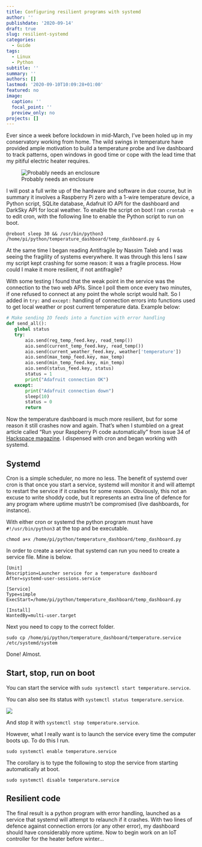 ```yaml
---
title: Configuring resilient programs with systemd
author: ''
publishdate: '2020-09-14'
draft: true
slug: resilient-systemd
categories:
  - Guide
tags:
  - Linux
  - Python
subtitle: ''
summary: ''
authors: []
lastmod: '2020-09-10T10:09:28+01:00'
featured: no
image:
  caption: ''
  focal_point: ''
  preview_only: no
projects: []
---
```



Ever since a week before lockdown in mid-March, I've been holed up in my conservatory working from home. The wild swings in temperature have provided ample motivation to build a temperature probe and live dashboard to track patterns, open windows in good time or cope with the lead time that my pitiful electric heater requires.

![Probably needs an enclosure](../../img/temp_probe.JPG)

I will post a full write up of the hardware and software in due course, but in summary it involves a Raspberry Pi zero with a 1-wire temperature device, a Python script, SQLite database, Adafruit IO API for the dashboard and DarkSky API for local weather. To enable the script on boot I ran `crontab -e` to edit cron, with the following line to enable the Python script to run on boot.

```
@reboot sleep 30 && /usr/bin/python3 /home/pi/python/temperature_dashboard/temp_dashboard.py &
```

At the same time I began reading Antifragile by Nassim Taleb and I was seeing the fragility of systems everywhere. It was through this lens I saw my script kept crashing for some reason: it was a fragile process. How could I make it more resilient, if not antifragile? 

With some testing I found that the weak point in the service was the connection to the two web APIs. Since I poll them once every two minutes, if one refused to connect at any point the whole script would halt. So I added in `try:` and `except:` handling of connection errors into functions used to get local weather or post current temperature data. Example below:
 
 ```python
 # Make sending IO feeds into a function with error handling
def send_all():
    global status
    try:
        aio.send(reg_temp_feed.key, read_temp())
        aio.send(current_temp_feed.key, read_temp())
        aio.send(current_weather_feed.key, weather['temperature'])
        aio.send(max_temp_feed.key, max_temp)
        aio.send(min_temp_feed.key, min_temp)
        aio.send(status_feed.key, status)
        status = 1
        print("Adafruit connection OK")
    except:
        print("Adafruit connection down")
        sleep(10)
        status = 0
        return
 ```

Now the temperature dashboard is much more resilient, but for some reason it still crashes now and again. That's when I stumbled on a great article called "Run your Raspberry Pi code automatically" from issue 34 of [Hackspace magazine](https://hackspace.raspberrypi.org/issues/34). I dispensed with cron and began working with systemd.

## Systemd

Cron is a simple scheduler, no more no less. The benefit of systemd over cron is that once you start a service, systemd will monitor it and will attempt to restart the service if it crashes for some reason. Obviously, this not an excuse to write shoddy code, but it represents an extra line of defence for any program where uptime mustn't be compromised (live dashboards, for instance).

With either cron or systemd the python program must have `#!/usr/bin/python3` at the top and be executable.

```
chmod a+x /home/pi/python/temperature_dashboard/temp_dashboard.py
```

In order to create a service that systemd can run you need to create a service file. Mine is below.

```
[Unit]
Description=Launcher service for a temperature dashboard
After=systemd-user-sessions.service

[Service]
Type=simple
ExecStart=/home/pi/python/temperature_dashboard/temp_dashboard.py

[Install]
WantedBy=multi-user.target
```

Next you need to copy to the correct folder.

```
sudo cp /home/pi/python/temperature_dashboard/temperature.service /etc/systemd/system
```
Done! Almost.

## Start, stop, run on boot

You can start the service with `sudo systemctl start temperature.service`.

You can also see its status with `systemctl status temperature.service`.

![](../../img/systemctl_status.PNG)

And stop it with `systemctl stop temperature.service`.

However, what I really want is to launch the service every time the computer boots up. To do this I run.

```
sudo systemctl enable temperature.service
```

The corollary is to type the following to stop the service from starting automatically at boot.

```
sudo systemctl disable temperature.service
```

## Resilient code
The final result is a python program with error handling, launched as a service that systemd will attempt to relaunch if it crashes. With two lines of defence against connection errors (or any other error), my dashboard should have considerably more uptime. Now to begin work on an IoT controller for the heater before winter...
